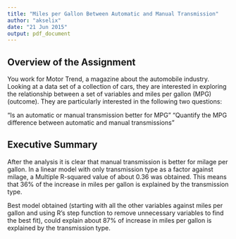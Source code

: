 ```yaml
---
title: "Miles per Gallon Between Automatic and Manual Transmission"
author: "akselix"
date: "21 Jun 2015"
output: pdf_document
---
```


## Overview of the Assignment
You work for Motor Trend, a magazine about the automobile industry. Looking at a data set of a collection of cars, they are interested in exploring the relationship between a set of variables and miles per gallon (MPG) (outcome). They are particularly interested in the following two questions:

“Is an automatic or manual transmission better for MPG”
"Quantify the MPG difference between automatic and manual transmissions"

## Executive Summary

After the analysis it is clear that manual transmission is better for milage per gallon. In a linear model with only transmission type as a factor against milage, a Multiple R-squared value of about 0.36 was obtained. This means that 36% of the increase in miles per gallon is explained by the transmission type.

Best model obtained (starting  with all the other variables against miles per gallon and using R's step function to remove unnecessary variables to find the best fit), could explain about 87% of increase in miles per gallon is explained by the transmission type.

